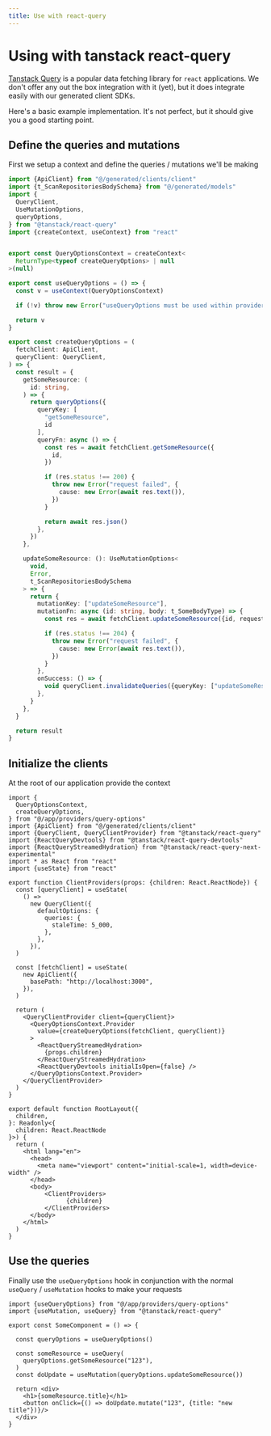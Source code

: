 ```yaml
---
title: Use with react-query
---
```


# Using with tanstack react-query

[Tanstack Query](https://tanstack.com/query/latest) is a popular data fetching library for `react` applications. We
don't offer any out the box integration with it (yet), but it does integrate easily with our generated client SDKs.

Here's a basic example implementation. It's not perfect, but it should give you a good starting point.

## Define the queries and mutations
First we setup a context and define the queries / mutations we'll be making
```typescript
import {ApiClient} from "@/generated/clients/client"
import {t_ScanRepositoriesBodySchema} from "@/generated/models"
import {
  QueryClient,
  UseMutationOptions,
  queryOptions,
} from "@tanstack/react-query"
import {createContext, useContext} from "react"


export const QueryOptionsContext = createContext<
  ReturnType<typeof createQueryOptions> | null
>(null)

export const useQueryOptions = () => {
  const v = useContext(QueryOptionsContext)

  if (!v) throw new Error("useQueryOptions must be used within provider")

  return v
}

export const createQueryOptions = (
  fetchClient: ApiClient,
  queryClient: QueryClient,
) => {
  const result = {
    getSomeResource: (
      id: string,
    ) => {
      return queryOptions({
        queryKey: [
          "getSomeResource",
          id
        ],
        queryFn: async () => {
          const res = await fetchClient.getSomeResource({
            id,
          })

          if (res.status !== 200) {
            throw new Error("request failed", {
              cause: new Error(await res.text()),
            })
          }

          return await res.json()
        },
      })
    },

    updateSomeResource: (): UseMutationOptions<
      void,
      Error,
      t_ScanRepositoriesBodySchema
    > => {
      return {
        mutationKey: ["updateSomeResource"],
        mutationFn: async (id: string, body: t_SomeBodyType) => {
          const res = await fetchClient.updateSomeResource({id, requestBody: body})

          if (res.status !== 204) {
            throw new Error("request failed", {
              cause: new Error(await res.text()),
            })
          }
        },
        onSuccess: () => {
          void queryClient.invalidateQueries({queryKey: ["updateSomeResource"]})
        },
      }
    },
  }

  return result
}
```

## Initialize the clients
At the root of our application provide the context
```tsx
import {
  QueryOptionsContext,
  createQueryOptions,
} from "@/app/providers/query-options"
import {ApiClient} from "@/generated/clients/client"
import {QueryClient, QueryClientProvider} from "@tanstack/react-query"
import {ReactQueryDevtools} from "@tanstack/react-query-devtools"
import {ReactQueryStreamedHydration} from "@tanstack/react-query-next-experimental"
import * as React from "react"
import {useState} from "react"

export function ClientProviders(props: {children: React.ReactNode}) {
  const [queryClient] = useState(
    () =>
      new QueryClient({
        defaultOptions: {
          queries: {
            staleTime: 5_000,
          },
        },
      }),
  )

  const [fetchClient] = useState(
    new ApiClient({
      basePath: "http://localhost:3000",
    }),
  )

  return (
    <QueryClientProvider client={queryClient}>
      <QueryOptionsContext.Provider
        value={createQueryOptions(fetchClient, queryClient)}
      >
        <ReactQueryStreamedHydration>
          {props.children}
        </ReactQueryStreamedHydration>
        <ReactQueryDevtools initialIsOpen={false} />
      </QueryOptionsContext.Provider>
    </QueryClientProvider>
  )
}

export default function RootLayout({
  children,
}: Readonly<{
  children: React.ReactNode
}>) {
  return (
    <html lang="en">
      <head>
        <meta name="viewport" content="initial-scale=1, width=device-width" />
      </head>
      <body>
          <ClientProviders>
                {children}
          </ClientProviders>
      </body>
    </html>
  )
}
```

## Use the queries
Finally use the `useQueryOptions` hook in conjunction with the normal `useQuery` / `useMutation` hooks
to make your requests
```tsx
import {useQueryOptions} from "@/app/providers/query-options"
import {useMutation, useQuery} from "@tanstack/react-query"

export const SomeComponent = () => {

  const queryOptions = useQueryOptions()

  const someResource = useQuery(
    queryOptions.getSomeResource("123"),
  )
  const doUpdate = useMutation(queryOptions.updateSomeResource())

  return <div>
    <h1>{someResource.title}</h1>
    <button onClick={() => doUpdate.mutate("123", {title: "new title"})}/>
  </div>
}

```
